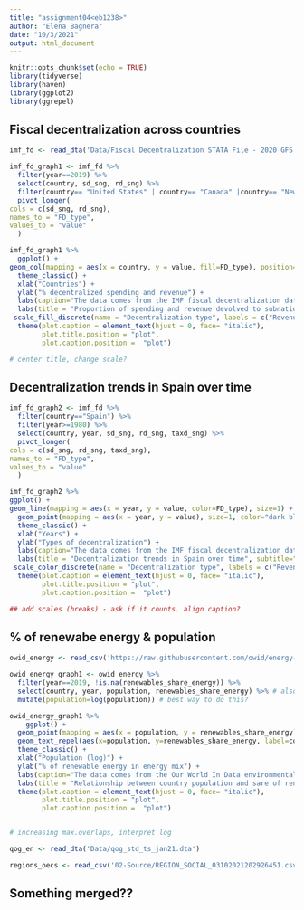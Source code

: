 ```yaml
---
title: "assignment04<eb1238>"
author: "Elena Bagnera"
date: "10/3/2021"
output: html_document
---
```


```r
knitr::opts_chunk$set(echo = TRUE)
library(tidyverse)
library(haven)
library(ggplot2)
library(ggrepel)
```

## Fiscal decentralization across countries

```r
imf_fd <- read_dta('Data/Fiscal Decentralization STATA File - 2020 GFS Database Vintage (2).dta') 

```

```r
imf_fd_graph1 <- imf_fd %>%
  filter(year==2019) %>%
  select(country, sd_sng, rd_sng) %>%
  filter(country== "United States" | country== "Canada" |country== "New Zealand" | country=="Australia") %>%
  pivot_longer(
cols = c(sd_sng, rd_sng),
names_to = "FD_type",
values_to = "value"
  )
```

```r

imf_fd_graph1 %>% 
  ggplot() +
geom_col(mapping = aes(x = country, y = value, fill=FD_type), position="dodge")+
  theme_classic() + 
  xlab("Countries") + 
  ylab("% decentralized spending and revenue") +
  labs(caption="The data comes from the IMF fiscal decentralization database: https://data.imf.org/?sk=1C28EBFB-62B3-4B0C-AED3-048EEEBB684F") +
  labs(title = "Proportion of spending and revenue devolved to subnational governments", subtitle="2019: Australia, Canada, New Zealand, United States") +
 scale_fill_discrete(name = "Decentralization type", labels = c("Revenue decentralization", "Spending decentralization")) +
  theme(plot.caption = element_text(hjust = 0, face= "italic"), 
        plot.title.position = "plot", 
        plot.caption.position =  "plot") 

# center title, change scale?
```

## Decentralization trends in Spain over time

```r
imf_fd_graph2 <- imf_fd %>%
  filter(country=="Spain") %>%
  filter(year>=1980) %>%
  select(country, year, sd_sng, rd_sng, taxd_sng) %>%
  pivot_longer(
cols = c(sd_sng, rd_sng, taxd_sng),
names_to = "FD_type",
values_to = "value"
  )
```


```r
imf_fd_graph2 %>% 
ggplot() +
geom_line(mapping = aes(x = year, y = value, color=FD_type), size=1) +
  geom_point(mapping = aes(x = year, y = value), size=1, color="dark blue") + # change size and color
  theme_classic() + 
  xlab("Years") + 
  ylab("Types of decentralization") +
  labs(caption="The data comes from the IMF fiscal decentralization database: https://data.imf.org/?sk=1C28EBFB-62B3-4B0C-AED3-048EEEBB684F") +
  labs(title = "Decentralization trends in Spain over time", subtitle="From 1980 to 2019", fill="") +
 scale_color_discrete(name = "Decentralization type", labels = c("Revenue decentralization", "Spending decentralization", "Tax revenue decentralization")) +
  theme(plot.caption = element_text(hjust = 0, face= "italic"), 
        plot.title.position = "plot", 
        plot.caption.position =  "plot") 

## add scales (breaks) - ask if it counts. align caption?
```


## % of renewabe energy & population

```r
owid_energy <- read_csv('https://raw.githubusercontent.com/owid/energy-data/master/owid-energy-data.csv') 
```

```r
owid_energy_graph1 <- owid_energy %>%
  filter(year==2019, !is.na(renewables_share_energy)) %>%
  select(country, year, population, renewables_share_energy) %>% # also need to remove regions
  mutate(population=log(population)) # best way to do this?
```


```r
owid_energy_graph1 %>%
    ggplot() +
  geom_point(mapping = aes(x = population, y = renewables_share_energy)) +
  geom_text_repel(aes(x=population, y=renewables_share_energy, label=country), size=3) + # only label 5 countries
  theme_classic() + 
  xlab("Population (log)") + 
  ylab("% of renewable energy in energy mix") +
  labs(caption="The data comes from the Our World In Data environmental database: https://ourworldindata.org/renewable-energy") +
  labs(title = "Relationship between country population and sare of renewable energy", subtitle="in 2019", fill="") +
  theme(plot.caption = element_text(hjust = 0, face= "italic"), 
        plot.title.position = "plot", 
        plot.caption.position =  "plot") 


# increasing max.overlaps, interpret log
```

```r
qog_en <- read_dta('Data/qog_std_ts_jan21.dta') 

```

```r
regions_oecs <- read_csv('02-Source/REGION_SOCIAL_03102021202926451.csv') 
```

## Something merged??

